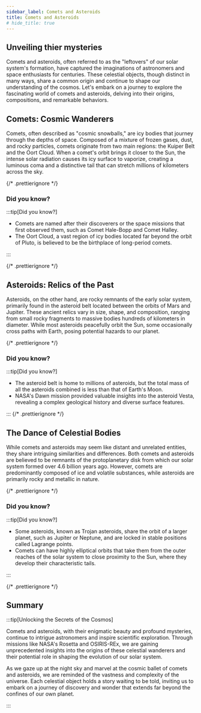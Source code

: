 ```yaml
---
sidebar_label: Comets and Asteroids
title: Comets and Asteroids
# hide_title: true
---
```


## Unveiling thier mysteries

Comets and asteroids, often referred to as the "leftovers" of our solar system's formation, have captured the imaginations of astronomers and space enthusiasts for centuries. These celestial objects, though distinct in many ways, share a common origin and continue to shape our understanding of the cosmos. Let's embark on a journey to explore the fascinating world of comets and asteroids, delving into their origins, compositions, and remarkable behaviors.

## Comets: Cosmic Wanderers

Comets, often described as "cosmic snowballs," are icy bodies that journey through the depths of space. Composed of a mixture of frozen gases, dust, and rocky particles, comets originate from two main regions: the Kuiper Belt and the Oort Cloud. When a comet's orbit brings it closer to the Sun, the intense solar radiation causes its icy surface to vaporize, creating a luminous coma and a distinctive tail that can stretch millions of kilometers across the sky.

{/* .prettierignore */}

### Did you know?

:::tip[Did you know?]

- Comets are named after their discoverers or the space missions that first observed them, such as Comet Hale-Bopp and Comet Halley.
- The Oort Cloud, a vast region of icy bodies located far beyond the orbit of Pluto, is believed to be the birthplace of long-period comets.

:::

{/* .prettierignore */}

## Asteroids: Relics of the Past

Asteroids, on the other hand, are rocky remnants of the early solar system, primarily found in the asteroid belt located between the orbits of Mars and Jupiter. These ancient relics vary in size, shape, and composition, ranging from small rocky fragments to massive bodies hundreds of kilometers in diameter. While most asteroids peacefully orbit the Sun, some occasionally cross paths with Earth, posing potential hazards to our planet.

{/* .prettierignore */}

### Did you know?

:::tip[Did you know?]

- The asteroid belt is home to millions of asteroids, but the total mass of all the asteroids combined is less than that of Earth's Moon.
- NASA's Dawn mission provided valuable insights into the asteroid Vesta, revealing a complex geological history and diverse surface features.

:::
{/* .prettierignore */}

## The Dance of Celestial Bodies

While comets and asteroids may seem like distant and unrelated entities, they share intriguing similarities and differences. Both comets and asteroids are believed to be remnants of the protoplanetary disk from which our solar system formed over 4.6 billion years ago. However, comets are predominantly composed of ice and volatile substances, while asteroids are primarily rocky and metallic in nature.

{/* .prettierignore */}

### Did you know?

:::tip[Did you know?]

- Some asteroids, known as Trojan asteroids, share the orbit of a larger planet, such as Jupiter or Neptune, and are locked in stable positions called Lagrange points.
- Comets can have highly elliptical orbits that take them from the outer reaches of the solar system to close proximity to the Sun, where they develop their characteristic tails.

:::

{/* .prettierignore */}

## Summary

:::tip[Unlocking the Secrets of the Cosmos]



Comets and asteroids, with their enigmatic beauty and profound mysteries, continue to intrigue astronomers and inspire scientific exploration. Through missions like NASA's Rosetta and OSIRIS-REx, we are gaining unprecedented insights into the origins of these celestial wanderers and their potential role in shaping the evolution of our solar system.

As we gaze up at the night sky and marvel at the cosmic ballet of comets and asteroids, we are reminded of the vastness and complexity of the universe. Each celestial object holds a story waiting to be told, inviting us to embark on a journey of discovery and wonder that extends far beyond the confines of our own planet.

:::

<!--
## Asteroids 🌑

Asteroids are rocky remnants from the early solar system, primarily found in the asteroid belt between Mars and Jupiter. They vary in size from tiny pebbles to large, irregularly shaped bodies.

:::tip[Did you know?]

The asteroid belt are spread out over vast distances, making collisions between them extremely rare.

:::

## Comets ☄️

**Comets are icy bodies** that originate from the outer reaches of the solar system. As they approach the Sun, they often develop long tails through the sublimation of ice. This process results in the formation of a glowing coma, along with striking tails composed of dust and gas, which are frequently observed.

:::tip[Did you know?]

Halley's Comet, one of the most famous comets, returns to the inner solar system roughly every 76 years. Its last appearance was in 1986, and it won't be visible again until 2061.

::: -->
